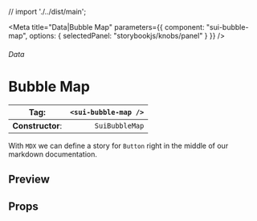 
// import './../dist/main';

<Meta
	title="Data|Bubble Map"
	parameters={{
		component: "sui-bubble-map",
		options: { selectedPanel: "storybookjs/knobs/panel" }
	}}
/>

###### Data

# Bubble Map

| **Tag**:         | `<sui-bubble-map />` |
| ---------------- | -------------------: |
| **Constructor**: |       `SuiBubbleMap` |

With `MDX` we can define a story for `Button` right in the middle of our
markdown documentation.

## Preview

## Props
